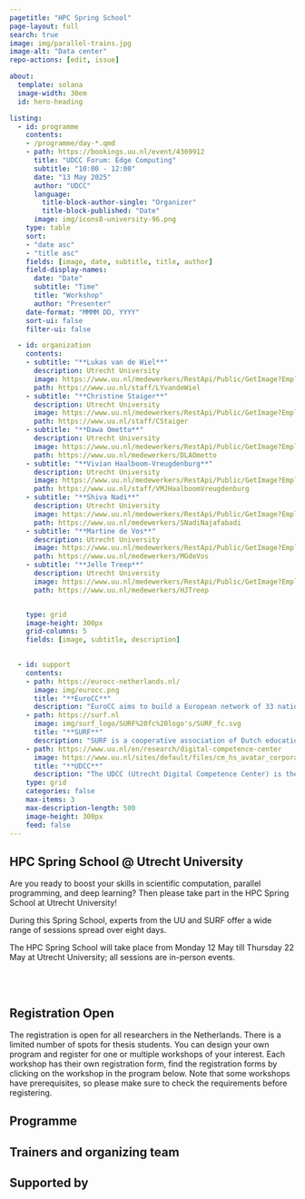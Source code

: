 ```yaml
---
pagetitle: "HPC Spring School"
page-layout: full
search: true
image: img/parallel-trains.jpg
image-alt: "Data center"
repo-actions: [edit, issue]

about:
  template: solana
  image-width: 30em
  id: hero-heading

listing:
  - id: programme
    contents: 
    - /programme/day-*.qmd
    - path: https://bookings.uu.nl/event/4369912
      title: "UDCC Forum: Edge Computing"
      subtitle: "10:00 - 12:00"
      date: "13 May 2025"
      author: "UDCC"
      language: 
        title-block-author-single: "Organizer"
        title-block-published: "Date"
      image: img/icons8-university-96.png
    type: table
    sort: 
    - "date asc"
    - "title asc"
    fields: [image, date, subtitle, title, author]
    field-display-names:
      date: "Date"
      subtitle: "Time"
      title: "Workshop"
      author: "Presenter"
    date-format: "MMMM DD, YYYY"
    sort-ui: false
    filter-ui: false

  - id: organization
    contents:
    - subtitle: "**Lukas van de Wiel**"
      description: Utrecht University
      image: https://www.uu.nl/medewerkers/RestApi/Public/GetImage?Employee=16013&t=
      path: https://www.uu.nl/staff/LYvandeWiel
    - subtitle: "**Christine Staiger**"
      description: Utrecht University
      image: https://www.uu.nl/medewerkers/RestApi/Public/GetImage?Employee=67209&t=
      path: https://www.uu.nl/staff/CStaiger
    - subtitle: "**Dawa Ometto**"
      description: Utrecht University
      image: https://www.uu.nl/medewerkers/RestApi/Public/GetImage?Employee=73936&t=
      path: https://www.uu.nl/medewerkers/DLAOmetto
    - subtitle: "**Vivian Haalboom-Vreugdenburg**"
      description: Utrecht University
      image: https://www.uu.nl/medewerkers/RestApi/Public/GetImage?Employee=51524&t=
      path: https://www.uu.nl/staff/VMJHaalboomVreugdenburg
    - subtitle: "**Shiva Nadi**"
      description: Utrecht University
      image: https://www.uu.nl/medewerkers/RestApi/Public/GetImage?Employee=48910&t=
      path: https://www.uu.nl/medewerkers/SNadiNajafabadi
    - subtitle: "**Martine de Vos**"
      description: Utrecht University
      image: https://www.uu.nl/medewerkers/RestApi/Public/GetImage?Employee=50539&t=
      path: https://www.uu.nl/medewerkers/MGdeVos
    - subtitle: "**Jelle Treep**"
      description: Utrecht University
      image: https://www.uu.nl/medewerkers/RestApi/Public/GetImage?Employee=16591&t=
      path: https://www.uu.nl/medewerkers/HJTreep


    type: grid
    image-height: 300px
    grid-columns: 5
    fields: [image, subtitle, description]
    

  - id: support
    contents:
    - path: https://eurocc-netherlands.nl/
      image: img/eurocc.png
      title: "**EuroCC**"
      description: "EuroCC aims to build a European network of 33 national HPC competence centres to bridge the existing HPC skills gaps while promoting cooperation across Europe. The establishment of a European network of 33 national HPC competence centres (NCCs) is coordinated by the EuroCC project. This falls under The European High Performance Computing Joint Undertaking (EuroHPC JU) from the European Union. "
    - path: https://surf.nl
      image: img/surf_logo/SURF%20fc%20logo's/SURF_fc.svg
      title: "**SURF**"
      description: "SURF is a cooperative association of Dutch educational and research institutions in which the members combine their strengths. Within SURF, we work together to acquire or develop the best possible digital services, and to encourage knowledge sharing through continuous innovation. The members are the owners of SURF."
    - path: https://www.uu.nl/en/research/digital-competence-center
      image: https://www.uu.nl/sites/default/files/cm_hs_avatar_corporate.png
      title: "**UDCC**"
      description: "The UDCC (Utrecht Digital Competence Center) is the network of all support teams at Utrecht University for help with research data, software, and infrastructure. We exist to traverse borders, increase visibility, and experience a sense of community in co-creating digital competencies to support research at Utrecht University. "
    type: grid
    categories: false
    max-items: 3
    max-description-length: 500
    image-height: 300px
    feed: false
---
```




::: {#hero-heading}
## HPC Spring School @ Utrecht University

Are you ready to boost your skills in scientific computation, parallel programming, and deep learning? Then please take part in the HPC Spring School at Utrecht University!

During this Spring School, experts from the UU and SURF offer a wide range of sessions spread over eight days.

The HPC Spring School will take place from Monday 12 May till Thursday 22 May at Utrecht University; all sessions are in-person events. 

:::

<br><br>

## Registration Open

The registration is open for all researchers in the Netherlands. There is a limited number of spots for thesis students. You can design your own program and register for one or multiple workshops of your interest. Each workshop has their own registration form, find the registration forms by clicking on the workshop in the program below. Note that some workshops have prerequisites, so please make sure to check the requirements before registering.

## Programme

::: {#programme}
:::

## Trainers and organizing team

::: {#organization .g-col-12}
:::

## Supported by
:::{#support}
:::



